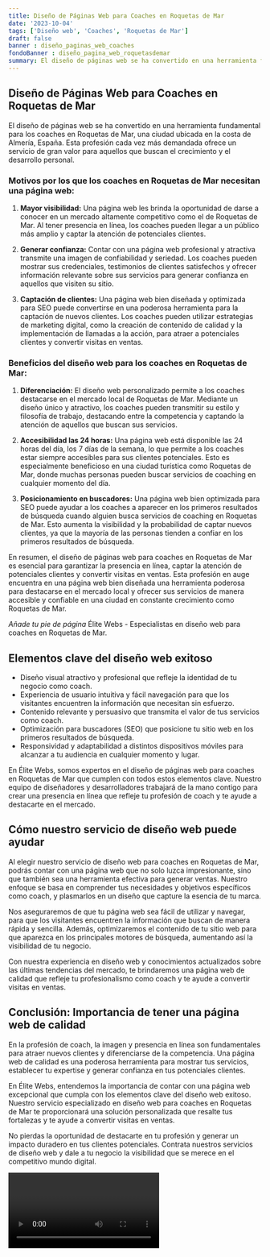 ```yaml
---
title: Diseño de Páginas Web para Coaches en Roquetas de Mar
date: '2023-10-04'
tags: ['Diseño web', 'Coaches', 'Roquetas de Mar']
draft: false
banner : diseño_paginas_web_coaches
fondoBanner : diseño_pagina_web_roquetasdemar
summary: El diseño de páginas web se ha convertido en una herramienta fundamental para los coaches en Roquetas de Mar, una ciudad ubicada en la costa de Almería, España. Esta profesión cada vez más demandada ofrece un servicio de gran valor para aquellos que buscan el crecimiento y el desarrollo personal.
---
```


## Diseño de Páginas Web para Coaches en Roquetas de Mar

El diseño de páginas web se ha convertido en una herramienta fundamental para los coaches en Roquetas de Mar, una ciudad ubicada en la costa de Almería, España. Esta profesión cada vez más demandada ofrece un servicio de gran valor para aquellos que buscan el crecimiento y el desarrollo personal.

### Motivos por los que los coaches en Roquetas de Mar necesitan una página web:

1. **Mayor visibilidad:** Una página web les brinda la oportunidad de darse a conocer en un mercado altamente competitivo como el de Roquetas de Mar. Al tener presencia en línea, los coaches pueden llegar a un público más amplio y captar la atención de potenciales clientes.

2. **Generar confianza:** Contar con una página web profesional y atractiva transmite una imagen de confiabilidad y seriedad. Los coaches pueden mostrar sus credenciales, testimonios de clientes satisfechos y ofrecer información relevante sobre sus servicios para generar confianza en aquellos que visiten su sitio.

3. **Captación de clientes:** Una página web bien diseñada y optimizada para SEO puede convertirse en una poderosa herramienta para la captación de nuevos clientes. Los coaches pueden utilizar estrategias de marketing digital, como la creación de contenido de calidad y la implementación de llamadas a la acción, para atraer a potenciales clientes y convertir visitas en ventas.

### Beneficios del diseño web para los coaches en Roquetas de Mar:

1. **Diferenciación:** El diseño web personalizado permite a los coaches destacarse en el mercado local de Roquetas de Mar. Mediante un diseño único y atractivo, los coaches pueden transmitir su estilo y filosofía de trabajo, destacando entre la competencia y captando la atención de aquellos que buscan sus servicios.

2. **Accesibilidad las 24 horas:** Una página web está disponible las 24 horas del día, los 7 días de la semana, lo que permite a los coaches estar siempre accesibles para sus clientes potenciales. Esto es especialmente beneficioso en una ciudad turística como Roquetas de Mar, donde muchas personas pueden buscar servicios de coaching en cualquier momento del día.

3. **Posicionamiento en buscadores:** Una página web bien optimizada para SEO puede ayudar a los coaches a aparecer en los primeros resultados de búsqueda cuando alguien busca servicios de coaching en Roquetas de Mar. Esto aumenta la visibilidad y la probabilidad de captar nuevos clientes, ya que la mayoría de las personas tienden a confiar en los primeros resultados de búsqueda.

En resumen, el diseño de páginas web para coaches en Roquetas de Mar es esencial para garantizar la presencia en línea, captar la atención de potenciales clientes y convertir visitas en ventas. Esta profesión en auge encuentra en una página web bien diseñada una herramienta poderosa para destacarse en el mercado local y ofrecer sus servicios de manera accesible y confiable en una ciudad en constante crecimiento como Roquetas de Mar.

*Añade tu pie de página*
Élite Webs - Especialistas en diseño web para coaches en Roquetas de Mar.

<GifSeo />

<Cta />

## Elementos clave del diseño web exitoso

- Diseño visual atractivo y profesional que refleje la identidad de tu negocio como coach.
- Experiencia de usuario intuitiva y fácil navegación para que los visitantes encuentren la información que necesitan sin esfuerzo.
- Contenido relevante y persuasivo que transmita el valor de tus servicios como coach.
- Optimización para buscadores (SEO) que posicione tu sitio web en los primeros resultados de búsqueda.
- Responsividad y adaptabilidad a distintos dispositivos móviles para alcanzar a tu audiencia en cualquier momento y lugar.

En Élite Webs, somos expertos en el diseño de páginas web para coaches en Roquetas de Mar que cumplen con todos estos elementos clave. Nuestro equipo de diseñadores y desarrolladores trabajará de la mano contigo para crear una presencia en línea que refleje tu profesión de coach y te ayude a destacarte en el mercado.

## Cómo nuestro servicio de diseño web puede ayudar

Al elegir nuestro servicio de diseño web para coaches en Roquetas de Mar, podrás contar con una página web que no solo luzca impresionante, sino que también sea una herramienta efectiva para generar ventas. Nuestro enfoque se basa en comprender tus necesidades y objetivos específicos como coach, y plasmarlos en un diseño que capture la esencia de tu marca.

Nos aseguraremos de que tu página web sea fácil de utilizar y navegar, para que los visitantes encuentren la información que buscan de manera rápida y sencilla. Además, optimizaremos el contenido de tu sitio web para que aparezca en los principales motores de búsqueda, aumentando así la visibilidad de tu negocio.

Con nuestra experiencia en diseño web y conocimientos actualizados sobre las últimas tendencias del mercado, te brindaremos una página web de calidad que refleje tu profesionalismo como coach y te ayude a convertir visitas en ventas.

## Conclusión: Importancia de tener una página web de calidad

En la profesión de coach, la imagen y presencia en línea son fundamentales para atraer nuevos clientes y diferenciarse de la competencia. Una página web de calidad es una poderosa herramienta para mostrar tus servicios, establecer tu expertise y generar confianza en tus potenciales clientes.

En Élite Webs, entendemos la importancia de contar con una página web excepcional que cumpla con los elementos clave del diseño web exitoso. Nuestro servicio especializado en diseño web para coaches en Roquetas de Mar te proporcionará una solución personalizada que resalte tus fortalezas y te ayude a convertir visitas en ventas.

No pierdas la oportunidad de destacarte en tu profesión y generar un impacto duradero en tus clientes potenciales. Contrata nuestros servicios de diseño web y dale a tu negocio la visibilidad que se merece en el competitivo mundo digital.

<Video />

<CtaBot job='Coaches' city='Roquetas de Mar'/>

<Gmaps query='Roquetas de Mar+españa+maps' />